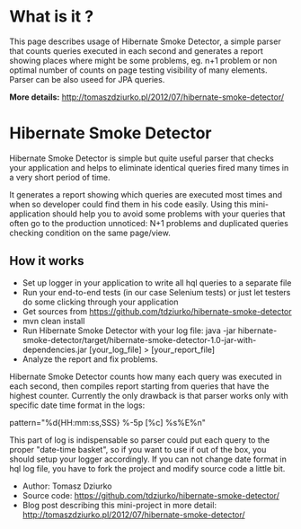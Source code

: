 = What is it ? =

This page describes usage of Hibernate Smoke Detector, a simple parser that counts queries executed in each second
and generates a report showing places where might be some problems, eg. n+1 problem or non optimal number of counts
on page testing visibility of many elements. Parser can be also useed for JPA queries.

'''More details:''' http://tomaszdziurko.pl/2012/07/hibernate-smoke-detector/

= Hibernate Smoke Detector =

Hibernate Smoke Detector is simple but quite useful parser that checks your application and helps to eliminate identical
queries fired many times in a very short period of time.

It generates a report showing which queries are executed most times and when so developer could find them in his code easily.
Using this mini-application should help you to avoid some problems with your queries that often go to the production
unnoticed: N+1 problems and duplicated queries checking condition on the same page/view.

== How it works ==

* Set up logger in your application to write all hql queries to a separate file
* Run your end-to-end tests (in our case Selenium tests) or just let testers do some clicking through your application
* Get sources from https://github.com/tdziurko/hibernate-smoke-detector
* mvn clean install
* Run Hibernate Smoke Detector with your log file: java -jar hibernate-smoke-detector/target/hibernate-smoke-detector-1.0-jar-with-dependencies.jar [your_log_file] >  [your_report_file]
* Analyze the report and fix problems.

Hibernate Smoke Detector counts how many each query was executed in each second, then compiles report starting from queries that have the highest counter. Currently the only drawback is that parser works only with specific date time format in the logs:

pattern="%d{HH:mm:ss,SSS} %-5p [%c] %s%E%n"

This part of log is indispensable so parser could put each query to the proper "date-time basket", so if you want to use if out of the box, you should setup your logger accordingly. If you can not change date format in hql log file, you have to fork the project and modify source code a little bit.

* Author: Tomasz Dziurko
* Source code: https://github.com/tdziurko/hibernate-smoke-detector/
* Blog post describing this mini-project in more detail: http://tomaszdziurko.pl/2012/07/hibernate-smoke-detector/
